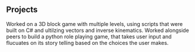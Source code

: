 ## Projects

<ProjectCard title="Unity Block game" link=" " bg="linear-gradient(to right, #D4145A 0%, #FBB03B 100%)">
Worked on a 3D block game with multiple levels, using scripts that were built on C# and ultilzing vectors and inverse kinematics.
</ProjectCard>

<ProjectCard title="Fantasy Role Playing Python Game" link=" " bg="linear-gradient(to right, #D4145A 0%, #FBB03B 100%)">
Worked alongside peers to build a python role playing game, that takes user input and flucuates on its story telling based on the choices the user makes.
</ProjectCard>

